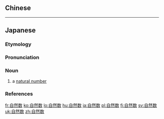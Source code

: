 {{also|自然數}}
==Chinese==
{{zh-see|自然數}}

----

==Japanese==
{{wikipedia|lang=ja}}
{{ja-kanjitab|し|ぜん|すう|yomi=o}}

===Etymology===
{{com|ja|自然|数|tr1=shizen|tr2=sū|t1=[[nature]]|t2=[[number]]}}

===Pronunciation===
{{ja-pron|しぜんすう|y=o|acc=2|acc2=4|acc_ref=DJR,SMK5,NHK|acc2_ref=SMK5,NHK}}

===Noun===
{{ja-noun|しぜんすう}}

# a [[natural number]]

===References===
<references/>

{{C|ja|Numbers|Set theory}}

[[fr:自然数]]
[[ko:自然数]]
[[lo:自然数]]
[[hu:自然数]]
[[ja:自然数]]
[[pl:自然数]]
[[fi:自然数]]
[[sv:自然数]]
[[uk:自然数]]
[[zh:自然数]]